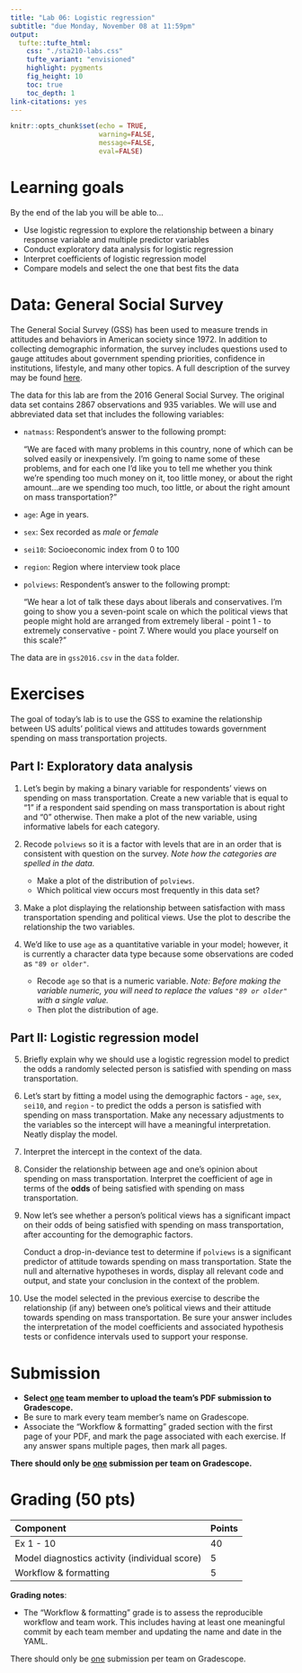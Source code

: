 ```yaml
---
title: "Lab 06: Logistic regression"
subtitle: "due Monday, November 08 at 11:59pm"
output: 
  tufte::tufte_html:
    css: "./sta210-labs.css"
    tufte_variant: "envisioned"
    highlight: pygments
    fig_height: 10
    toc: true
    toc_depth: 1
link-citations: yes
---
```


```r
knitr::opts_chunk$set(echo = TRUE,
                      warning=FALSE, 
                      message=FALSE,
                      eval=FALSE)
```

# Learning goals

By the end of the lab you will be able to...

- Use logistic regression to explore the relationship between a binary response variable and multiple predictor variables
- Conduct exploratory data analysis for logistic regression 
- Interpret coefficients of logistic regression model
- Compare models and select the one that best fits the data

# Data: General Social Survey 

The General Social Survey (GSS) has been used to measure trends in attitudes and behaviors in American society since 1972. In addition to collecting demographic information, the survey includes questions used to gauge attitudes about government spending priorities, confidence in institutions, lifestyle, and many other topics. A full description of the survey may be found [here](http://www.norc.org/Research/Projects/Pages/general-social-survey.aspx).

The data for this lab are from the 2016 General Social Survey. The original data set contains 2867 observations and 935 variables. We will use and abbreviated data set that includes the following variables:  

- `natmass`: Respondent's answer to the following prompt:

    "We are faced with many problems in this country, none of which can be solved easily or inexpensively. I’m going to name some of these problems, and for each one I’d like you to tell me whether you think we’re spending too much money on it, too little money, or about the right amount...are we spending too much, too little, or about the right amount on mass transportation?"

- `age`: Age in years.
- `sex`: Sex recorded as *male* or *female*
- `sei10`: Socioeconomic index from 0 to 100
- `region`: Region where interview took place
- `polviews`: Respondent's answer to the following prompt: 

    "We hear a lot of talk these days about liberals and conservatives. I’m going to show you a seven-point scale on which the political views that people might hold are arranged from extremely liberal - point 1 - to extremely conservative - point 7. Where would you place yourself on this scale?"

The data are in `gss2016.csv` in the `data` folder.

# Exercises 

The goal of today's lab is to use the GSS to examine the relationship between US adults' political views and attitudes towards government spending on mass transportation projects.

## Part I: Exploratory data analysis

1. Let's begin by making a binary variable for respondents' views on spending on mass transportation. Create a new variable that is equal to "1" if a respondent said spending on mass transportation is about right and "0" otherwise. Then make a plot of the new variable, using informative labels for each category.

2. Recode `polviews` so it is a factor with levels that are in an order that is consistent with question on the survey. *Note how the categories are spelled in the data.*

    - Make a plot of the distribution of `polviews`. 
    - Which political view occurs most frequently in this data set?

3. Make a plot displaying the relationship between satisfaction with mass transportation spending  and political views. Use the plot to describe the relationship the two variables.

4. We'd like to use `age` as a quantitative variable in your model; however, it is currently a character data type because some observations are coded as `"89 or older"`.
    - Recode `age` so that is a numeric variable. *Note: Before making the variable numeric, you will need to replace the values `"89 or older"` with a single value.*
    - Then plot the distribution of age.

## Part II: Logistic regression model

5. Briefly explain why we should use a logistic regression model to predict the odds a randomly selected person is satisfied with spending on mass transportation. 

6. Let's start by fitting a model using the demographic factors - `age`, `sex`, `sei10`, and `region` - to predict the odds a person is satisfied with spending on mass transportation. Make any necessary adjustments to the variables so the intercept will have a meaningful interpretation. Neatly display the model.

7. Interpret the intercept in the context of the data. 

8. Consider the relationship between age and one's opinion about spending on mass transportation. Interpret the coefficient of age in terms of the **odds** of being satisfied with spending on mass transportation.

9. Now let's see whether a person's political views has a significant impact on their odds of being satisfied with spending on mass transportation, after accounting for the demographic factors. 

    Conduct a drop-in-deviance test to determine if `polviews` is a significant predictor of attitude towards spending on mass transportation. State the null and alternative hypotheses in words, display all relevant code and output, and state your conclusion in the context of the problem.

10. Use the model selected in the previous exercise to describe the relationship (if any) between one's political views and their attitude towards spending on mass transportation. Be sure your answer includes the interpretation of the model coefficients and associated hypothesis tests or confidence intervals used to support your response. 

# Submission

- **Select <u>one</u> team member to upload the team's PDF submission to Gradescope.** 
- Be sure to mark every team member's name on Gradescope.
- Associate the "Workflow & formatting" graded section with the first page of your PDF, and mark the page associated with each exercise. If any answer spans multiple pages, then mark all pages.

**There should only be <u>one</u> submission per team on Gradescope.**

# Grading (50 pts)

| Component | Points |
|:----------|:-------|
| Ex 1 - 10    | 40   |
| Model diagnostics activity (individual score) | 5 |
| Workflow & formatting     | 5 |   

**Grading notes**:

-   The "Workflow & formatting" grade is to assess the reproducible workflow and team work. This includes having at least one meaningful commit by each team member and updating the name and date in the YAML.

There should only be <u>one</u> submission per team on Gradescope.